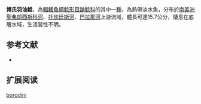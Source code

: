 {{Speciesbox
| name = 博氏羽油鯰
| image = 
| image_width = 250px
| status = NE
| status_system = IUCN3.1
| genus = Imparfinis
| species = borodini
| authority = Mees & Cala, 1989
| synonyms = 
}}

'''博氏羽油鯰'''，為[[輻鰭魚綱|輻鰭魚綱]][[鯰形目|鯰形目]][[鼬鯰科|鼬鯰科]]的其中一[[種|種]]，為熱帶淡水魚，分布於[[南美洲|南美洲]][[聖弗朗西斯科河|聖弗朗西斯科河]]、[[托坎廷斯河|托坎廷斯河]]、[[巴拉那河|巴拉那河]]上游流域，體長可達15.7公分，棲息在底層水域，生活習性不明。

==参考文献==
*{{FishBase_species|genus=Imparfinis|species=borodini|year=2015|month=6}}

== 扩展阅读 ==
{{refbegin}}
{{wikispecies-inline|Imparfinis borodini|博氏羽油鯰}}
{{refend}}
{{Taxonbar|from=Q6430478}}

[[Category:羽油鯰屬|borodini]]